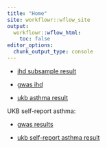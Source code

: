 ```yaml
---
title: "Home"
site: workflowr::wflow_site
output:
  workflowr::wflow_html:
    toc: false
editor_options:
  chunk_output_type: console
---
```


+ [ihd subsample result](ihd_subsample.html)

+ [gwas ihd](gwas_ihd.html)

+ [ukb asthma result](ukb_asthma.html)

UKB self-report asthma:

+ [gwas results](gwas_asthma.html)

+ [ukb self-report asthma result](asthma_self_report.html)
